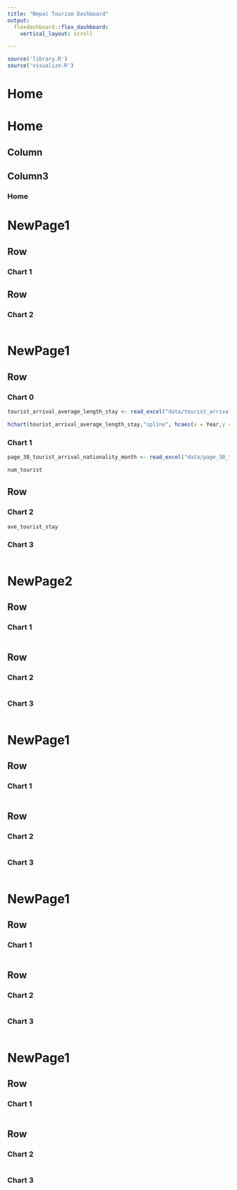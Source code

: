 ```yaml
---
title: "Nepal Tourism Dashboard"
output: 
  flexdashboard::flex_dashboard:
    vertical_layout: scroll

---
```


```r
source('library.R')
source('visualize.R')
```

Home
=====================================


Home 
=====================================  
    
Column {.sidebar}
-----------------------------------------------------------------------



Column3
-----------------------------------------------------------------------

### Home 

NewPage1 {data-navmenu="Overview" data-icon="fa-list" data-orientation=columns}
=====================================     

   
Row {data-height=600}
-------------------------------------

### Chart 1



   
Row {data-height=600 }
-------------------------------------


   
### Chart 2

```r

```   





NewPage1 {data-navmenu="Visitors Market" data-icon="fa-list"}
=====================================     
   
Row {data-height=400}
-------------------------------------
   
### Chart 0

```r
tourist_arrival_average_length_stay <- read_excel("data/tourist_arrival_average_length_stay.xlsx")
```


```r
hchart(tourist_arrival_average_length_stay,"spline", hcaes(x = Year,y = Number),name = "Number of Tourist") 

```  

    
### Chart 1

```r
page_38_tourist_arrival_nationality_month <- read_excel("data/page_38_tourist_arrival_nationality_month.xlsx")
```

```r
num_tourist
```

Row {data-height=400}
-------------------------------------
   
### Chart 2

```r

ave_tourist_stay
```   
    
### Chart 3

```r

```

NewPage2 {data-navmenu="Visitors Market" data-icon="fa-list"}
=====================================     
   
Row {data-height=600}
-------------------------------------

### Chart 1

```r
```

Row {data-height=400}
-------------------------------------
   
### Chart 2

```r

```   
    
### Chart 3

```r
```



NewPage1 {data-navmenu="Region" data-icon="fa-list"}
=====================================     
   
Row {data-height=600}
-------------------------------------

### Chart 1

```r

```

Row {data-height=400}
-------------------------------------
   
### Chart 2

```r

```   
    
### Chart 3

```r
```


NewPage1 {data-navmenu="Industry" data-icon="fa-list"}
=====================================     
   
Row {data-height=600}
-------------------------------------

### Chart 1

```r
```

Row {data-height=400}
-------------------------------------
   
### Chart 2

```r

```   
    
### Chart 3

```r
```




NewPage1 {data-navmenu="Economic Context" data-icon="fa-list"}
=====================================     
   
Row {data-height=600}
-------------------------------------

### Chart 1

```r
```

Row {data-height=400}
-------------------------------------
   
### Chart 2

```r

```   
    
### Chart 3

```r
```

